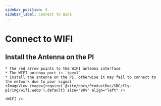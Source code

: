 ```yaml
---
sidebar_position: 4
sidebar_label: Connect to WIFI
---
```




# Connect to WIFI


## Install the Antenna on the PI

    * The red arrow points to the WIFI antenna interface
    * The WIFI antenna port is `ipex1`
    * Install the antenna on the PI, otherwise it may fail to connect to the network due to poor signal
    <ImageView image={require('@site/docs/ProductDoc/SBC/fly-pi/img/wifi.webp').default} size="80%" align="left" />  

    <WIFI />